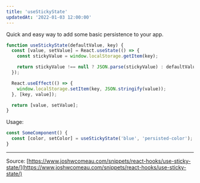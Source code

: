 ```yaml
---
title: 'useStickyState'
updatedAt: '2022-01-03 12:00:00'
---
```


Quick and easy way to add some basic persistence to your app.

```jsx
function useStickyState(defaultValue, key) {
  const [value, setValue] = React.useState(() => {
    const stickyValue = window.localStorage.getItem(key);

    return stickyValue !== null ? JSON.parse(stickyValue) : defaultValue;
  });

  React.useEffect(() => {
    window.localStorage.setItem(key, JSON.stringify(value));
  }, [key, value]);

  return [value, setValue];
}
```

Usage:

```jsx
const SomeComponent() {
  const [color, setColor] = useStickyState('blue', 'persisted-color');
}
```

---

Source: [https://www.joshwcomeau.com/snippets/react-hooks/use-sticky-state/](https://www.joshwcomeau.com/snippets/react-hooks/use-sticky-state/)
